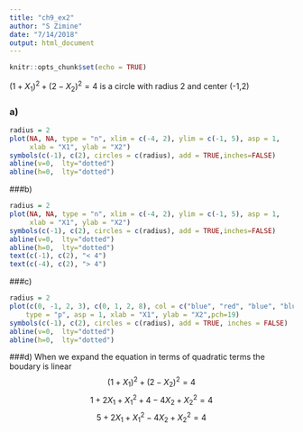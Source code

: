 ```yaml
---
title: "ch9_ex2"
author: "S Zimine"
date: "7/14/2018"
output: html_document
---
```


```r
knitr::opts_chunk$set(echo = TRUE)
```

$(1+X_1)^2 + (2-X_2)^2 =4$ is a circle with radius 2 and center (-1,2)

### a)
```r
radius = 2
plot(NA, NA, type = "n", xlim = c(-4, 2), ylim = c(-1, 5), asp = 1,
     xlab = "X1", ylab = "X2")
symbols(c(-1), c(2), circles = c(radius), add = TRUE,inches=FALSE)
abline(v=0,  lty="dotted")
abline(h=0,  lty="dotted")

```


###b)
```r
radius = 2
plot(NA, NA, type = "n", xlim = c(-4, 2), ylim = c(-1, 5), asp = 1,
     xlab = "X1", ylab = "X2")
symbols(c(-1), c(2), circles = c(radius), add = TRUE,inches=FALSE)
abline(v=0,  lty="dotted")
abline(h=0,  lty="dotted")
text(c(-1), c(2), "< 4")
text(c(-4), c(2), "> 4")
```

###c)
```r
radius = 2
plot(c(0, -1, 2, 3), c(0, 1, 2, 8), col = c("blue", "red", "blue", "blue"), 
    type = "p", asp = 1, xlab = "X1", ylab = "X2",pch=19)
symbols(c(-1), c(2), circles = c(radius), add = TRUE, inches = FALSE)
abline(v=0,  lty="dotted")
abline(h=0,  lty="dotted")
```

###d)
When we expand the equation in terms of quadratic terms the boudary is linear
$$(1+X_1)^2 + (2-X_2)^2 =4$$
$$1+ 2X_1 + X_1^2 + 4 - 4 X_2 + X_2^2 = 4$$
$$5+ 2X_1 + X_1^2 - 4 X_2 + X_2^2 = 4$$


